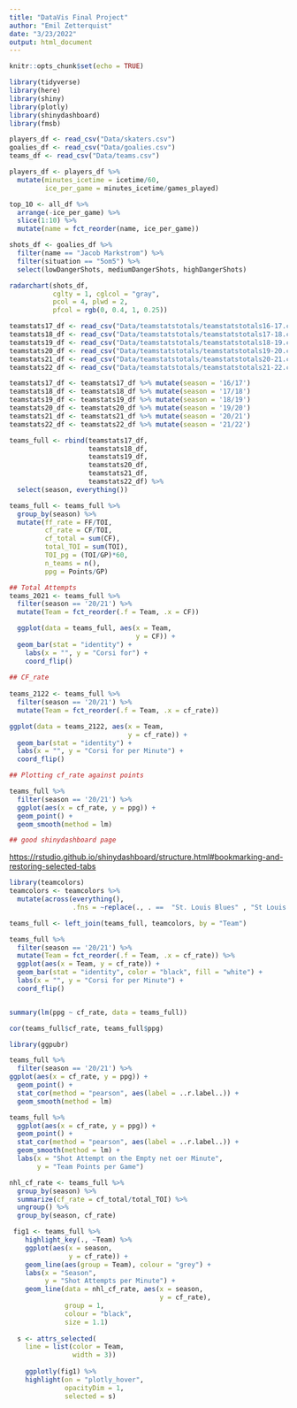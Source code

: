 ```yaml
---
title: "DataVis Final Project"
author: "Emil Zetterquist"
date: "3/23/2022"
output: html_document
---
```


```r
knitr::opts_chunk$set(echo = TRUE)
```

```r
library(tidyverse)
library(here)
library(shiny)
library(plotly)
library(shinydashboard)
library(fmsb)

players_df <- read_csv("Data/skaters.csv")
goalies_df <- read_csv("Data/goalies.csv")
teams_df <- read_csv("Data/teams.csv")
```


```r
players_df <- players_df %>%
  mutate(minutes_icetime = icetime/60,
         ice_per_game = minutes_icetime/games_played)

top_10 <- all_df %>% 
  arrange(-ice_per_game) %>%
  slice(1:10) %>%
  mutate(name = fct_reorder(name, ice_per_game))

```


```r
shots_df <- goalies_df %>%
  filter(name == "Jacob Markstrom") %>%
  filter(situation == "5om5") %>%
  select(lowDangerShots, mediumDangerShots, highDangerShots)

radarchart(shots_df,
           cglty = 1, cglcol = "gray",
           pcol = 4, plwd = 2,
           pfcol = rgb(0, 0.4, 1, 0.25))
```

```r
teamstats17_df <- read_csv("Data/teamstatstotals/teamstatstotals16-17.csv")
teamstats18_df <- read_csv("Data/teamstatstotals/teamstatstotals17-18.csv")
teamstats19_df <- read_csv("Data/teamstatstotals/teamstatstotals18-19.csv")
teamstats20_df <- read_csv("Data/teamstatstotals/teamstatstotals19-20.csv")
teamstats21_df <- read_csv("Data/teamstatstotals/teamstatstotals20-21.csv")
teamstats22_df <- read_csv("Data/teamstatstotals/teamstatstotals21-22.csv")

teamstats17_df <- teamstats17_df %>% mutate(season = '16/17')
teamstats18_df <- teamstats18_df %>% mutate(season = '17/18') 
teamstats19_df <- teamstats19_df %>% mutate(season = '18/19')
teamstats20_df <- teamstats20_df %>% mutate(season = '19/20')
teamstats21_df <- teamstats21_df %>% mutate(season = '20/21')
teamstats22_df <- teamstats22_df %>% mutate(season = '21/22')

teams_full <- rbind(teamstats17_df,
                    teamstats18_df,
                    teamstats19_df,
                    teamstats20_df, 
                    teamstats21_df,
                    teamstats22_df) %>%
  select(season, everything())

teams_full <- teams_full %>%
  group_by(season) %>%
  mutate(ff_rate = FF/TOI,
         cf_rate = CF/TOI,
         cf_total = sum(CF),
         total_TOI = sum(TOI),
         TOI_pg = (TOI/GP)*60,
         n_teams = n(),
         ppg = Points/GP)

## Total Attempts
teams_2021 <- teams_full %>% 
  filter(season == '20/21') %>%
  mutate(Team = fct_reorder(.f = Team, .x = CF))

  ggplot(data = teams_full, aes(x = Team,
                                y = CF)) +
  geom_bar(stat = "identity") +
    labs(x = "", y = "Corsi for") +
    coord_flip()
  
## CF_rate
  
teams_2122 <- teams_full %>%
  filter(season == '20/21') %>%
  mutate(Team = fct_reorder(.f = Team, .x = cf_rate)) 

ggplot(data = teams_2122, aes(x = Team,
                              y = cf_rate)) +
  geom_bar(stat = "identity") +
  labs(x = "", y = "Corsi for per Minute") +
  coord_flip()

## Plotting cf_rate against points

teams_full %>% 
  filter(season == '20/21') %>%
  ggplot(aes(x = cf_rate, y = ppg)) +
  geom_point() +
  geom_smooth(method = lm)

## good shinydashboard page
```


<https://rstudio.github.io/shinydashboard/structure.html#bookmarking-and-restoring-selected-tabs>

```r
library(teamcolors)
teamcolors <- teamcolors %>%
  mutate(across(everything(),
                .fns = ~replace(., . ==  "St. Louis Blues" , "St Louis Blues")))

teams_full <- left_join(teams_full, teamcolors, by = "Team")

teams_full %>%
  filter(season == '20/21') %>%
  mutate(Team = fct_reorder(.f = Team, .x = cf_rate)) %>%
  ggplot(aes(x = Team, y = cf_rate)) +
  geom_bar(stat = "identity", color = "black", fill = "white") +
  labs(x = "", y = "Corsi for per Minute") +
  coord_flip()


summary(lm(ppg ~ cf_rate, data = teams_full))

cor(teams_full$cf_rate, teams_full$ppg)

library(ggpubr)

teams_full %>%
  filter(season == '20/21') %>%
ggplot(aes(x = cf_rate, y = ppg)) +
  geom_point() + 
  stat_cor(method = "pearson", aes(label = ..r.label..)) +
  geom_smooth(method = lm)

teams_full %>%
  ggplot(aes(x = cf_rate, y = ppg)) +
  geom_point() +
  stat_cor(method = "pearson", aes(label = ..r.label..)) +
  geom_smooth(method = lm) +
  labs(x = "Shot Attempt on the Empty net oer Minute",
       y = "Team Points per Game")
```

```r

nhl_cf_rate <- teams_full %>%
  group_by(season) %>%
  summarize(cf_rate = cf_total/total_TOI) %>%
  ungroup() %>%
  group_by(season, cf_rate)

```

```r
 fig1 <- teams_full %>%
    highlight_key(., ~Team) %>%
    ggplot(aes(x = season, 
               y = cf_rate)) +
    geom_line(aes(group = Team), colour = "grey") +
    labs(x = "Season",
         y = "Shot Attempts per Minute") +
    geom_line(data = nhl_cf_rate, aes(x = season,
                                      y = cf_rate), 
              group = 1,
              colour = "black", 
              size = 1.1) 
  
  s <- attrs_selected(
    line = list(color = Team,
                width = 3))
  
    ggplotly(fig1) %>%
    highlight(on = "plotly_hover",
              opacityDim = 1,
              selected = s)
```

